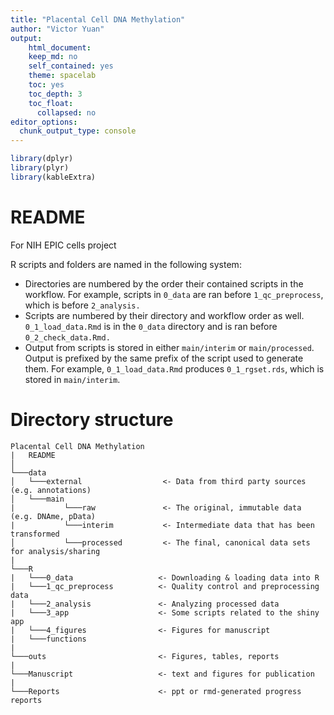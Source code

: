 ```yaml
---
title: "Placental Cell DNA Methylation"
author: "Victor Yuan"
output:
    html_document:
    keep_md: no
    self_contained: yes
    theme: spacelab
    toc: yes
    toc_depth: 3
    toc_float:
      collapsed: no
editor_options:
  chunk_output_type: console
---
```


```r
library(dplyr)
library(plyr)
library(kableExtra)
```

# README

For NIH EPIC cells project

R scripts and folders are named in the following system:

* Directories are numbered by the order their contained scripts in the workflow. For example, scripts
in `0_data` are ran before `1_qc_preprocess`, which is before `2_analysis.`
* Scripts are numbered by their directory and workflow order as well. `0_1_load_data.Rmd` is in the 
`0_data` directory and is ran before `0_2_check_data.Rmd.`
* Output from scripts is stored in either `main/interim` or `main/processed`. Output is prefixed by the
same prefix of the script used to generate them. For example, `0_1_load_data.Rmd` produces 
`0_1_rgset.rds`, which is stored in `main/interim`.

# Directory structure

```
Placental Cell DNA Methylation                  
|   README
│   
└───data
│   └───external                  <- Data from third party sources (e.g. annotations)
│   └───main
|           └───raw               <- The original, immutable data (e.g. DNAme, pData)          
|           └───interim           <- Intermediate data that has been transformed
│           └───processed         <- The final, canonical data sets for analysis/sharing
|
└───R
|   └───0_data                   <- Downloading & loading data into R
|   └───1_qc_preprocess          <- Quality control and preprocessing data
|   └───2_analysis               <- Analyzing processed data
|   └───3_app                    <- Some scripts related to the shiny app
|   └───4_figures                <- Figures for manuscript
|   └───functions                 
|
└───outs                         <- Figures, tables, reports
|
└───Manuscript                   <- text and figures for publication
|
└───Reports                      <- ppt or rmd-generated progress reports
```